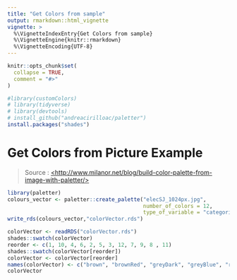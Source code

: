 ```yaml
---
title: "Get Colors from sample"
output: rmarkdown::html_vignette
vignette: >
  %\VignetteIndexEntry{Get Colors from sample}
  %\VignetteEngine{knitr::rmarkdown}
  %\VignetteEncoding{UTF-8}
---
```


```r
knitr::opts_chunk$set(
  collapse = TRUE,
  comment = "#>"
)
```

```r
#library(customColors)
# library(tidyverse)
# library(devtools)
# install_github("andreacirilloac/paletter")
install.packages("shades")
```

# Get Colors from Picture Example

> Source : [\<http://www.milanor.net/blog/build-color-palette-from-image-with-paletter/>](http://www.milanor.net/blog/build-color-palette-from-image-with-paletter/)

```r
library(paletter)
colours_vector <- paletter::create_palette("elecSJ_1024px.jpg",
                                           number_of_colors = 12,
                                           type_of_variable = "categorical")
write_rds(colours_vector,"colorVector.rds")

```

```r
colorVector <- readRDS("colorVector.rds")
shades::swatch(colorVector)
reorder <- c(1, 10, 4, 6, 2, 5, 3, 12, 7, 9, 8 , 11)
shades::swatch(colorVector[reorder])
colorVector <- colorVector[reorder]
names(colorVector) <- c("brown", "brownRed", "greyDark", "greyBlue", "red", "greyMedium", "beige", "pinkDark", "greyLight", "greyRed", "purpleLight", "pinkLight" )
colorVector

```
